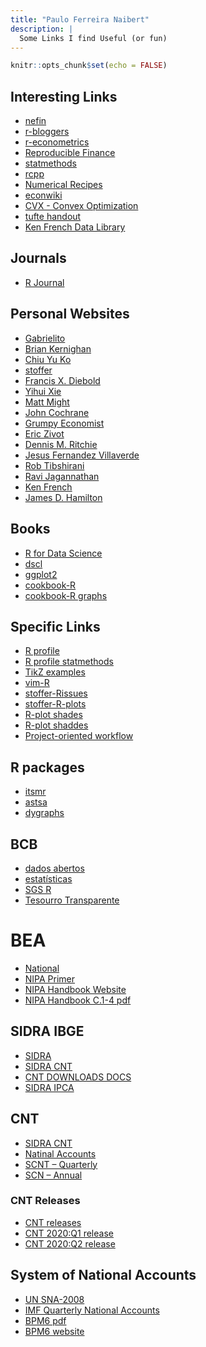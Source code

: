 ```yaml
---
title: "Paulo Ferreira Naibert"
description: |
  Some Links I find Useful (or fun)
---
```


```r
knitr::opts_chunk$set(echo = FALSE)
```

## Interesting Links

- [nefin](http://nefin.com.br/)
- [r-bloggers](https://www.r-bloggers.com/)
- [r-econometrics](https://www.r-econometrics.com/)
- [Reproducible Finance](http://www.reproduciblefinance.com/)
- [statmethods](https://www.statmethods.net/)
- [rcpp](http://www.rcpp.org/)
- [Numerical Recipes](http://numerical.recipes/)
- [econwiki](http://econphd.econwiki.com/index.htm)
- [CVX - Convex Optimization](http://cvxr.com/)
- [tufte handout](https://rstudio.github.io/tufte/)
- [Ken French Data Library](https://mba.tuck.dartmouth.edu/pages/faculty/ken.french/data_library.html)

## Journals
- [R Journal](https://journal.r-project.org/)

## Personal Websites

- [Gabrielito](https://sites.google.com/site/gabrielitorm/home)
- [Brian Kernighan](https://www.cs.princeton.edu/~bwk/)
- [Chiu Yu Ko](https://kochiuyu.github.io/)
- [stoffer](https://www.stat.pitt.edu/stoffer/index.html)
- [Francis X. Diebold](https://www.sas.upenn.edu/~fdiebold/)
- [Yihui Xie](https://yihui.org/)
- [Matt Might](http://matt.might.net/)
- [John Cochrane](https://www.johnhcochrane.com/)
- [Grumpy Economist](https://johnhcochrane.blogspot.com/)
- [Eric Zivot](https://faculty.washington.edu/ezivot/index.htm)
- [Dennis M. Ritchie](https://www.bell-labs.com/usr/dmr/www/index.html)
- [Jesus Fernandez Villaverde](https://www.sas.upenn.edu/~jesusfv/index.html)
- [Rob Tibshirani](https://statweb.stanford.edu/~tibs/)
- [Ravi Jagannathan](https://www.kellogg.northwestern.edu/faculty/jagannathan/htm/)
- [Ken French](https://mba.tuck.dartmouth.edu/pages/faculty/ken.french/index.html)
- [James D. Hamilton](https://econweb.ucsd.edu/~jhamilto/)

## Books
- [R for Data Science](https://r4ds.had.co.nz/)
- [dscl](https://www.datascienceatthecommandline.com/1e/)
- [ggplot2](https://ggplot2-book.org/)
- [cookbook-R](http://www.cookbook-r.com/)
- [cookbook-R graphs](http://www.cookbook-r.com/Graphs/)

## Specific Links
- [R profile](http://www.onthelambda.com/2014/09/17/fun-with-rprofile-and-customizing-r-startup/)
- [R profile statmethods](https://www.statmethods.net/interface/customizing.html)
- [TikZ examples](https://kochiuyu.github.io/programming/tikz/consumer/)
- [vim-R](https://www.freecodecamp.org/news/turning-vim-into-an-r-ide-cd9602e8c217/)
- [stoffer-Rissues](https://www.stat.pitt.edu/stoffer/tsa4/Rissues.htm)
- [stoffer-R-plots](https://www.stat.pitt.edu/stoffer/tsa4/tsgraphics.htm)
- [R-plot shades](https://www.r-bloggers.com/creating-shaded-areas-in-r/)
- [R-plot shaddes](http://www.alisonsinclair.ca/2011/03/shading-between-curves-in-r/)
- [Project-oriented workflow](https://www.r-bloggers.com/%f0%9f%93%81-project-oriented-workflow/)

## R packages
- [itsmr](https://cran.r-project.org/web/packages/itsmr/)
- [astsa](https://cran.r-project.org/web/packages/astsa/)
- [dygraphs](https://rstudio.github.io/dygraphs/)

## BCB
- [dados abertos](https://dadosabertos.bcb.gov.br/)
- [estatísticas](https://www.bcb.gov.br/estatisticas)
- [SGS R](https://gabrielrega.com/2017/07/26/baixando-series-diretamente-do-sgs-do-banco-central-pelo-r/)
- [Tesourro Transparente](https://www.tesourotransparente.gov.br/)

# BEA
- [National](https://www.bea.gov/national/)
- [NIPA Primer](https://www.bea.gov/sites/default/files/methodologies/nipa_primer.pdf)
- [NIPA Handbook Website](https://www.bea.gov/resources/methodologies/nipa-handbook)
- [NIPA Handbook C.1-4 pdf](https://www.bea.gov/system/files/2019-12/Chapter-1-4.pdf)

## SIDRA IBGE
- [SIDRA](https://sidra.ibge.gov.br/)
- [SIDRA CNT](https://sidra.ibge.gov.br/home/cnt)
- [CNT DOWNLOADS DOCS](https://www.ibge.gov.br/estatisticas/economicas/contas-nacionais/9300-contas-nacionais-trimestrais.html?=&t=downloads)
- [SIDRA IPCA](https://sidra.ibge.gov.br/home/ipca)

## CNT
- [SIDRA CNT](https://sidra.ibge.gov.br/home/cnt)
- [Natinal Accounts](https://www.ibge.gov.br/estatisticas/economicas/contas-nacionais.html)
- [SCNT -- Quarterly](https://www.ibge.gov.br/estatisticas/economicas/contas-nacionais/9300-contas-nacionais-trimestrais.html?=&t=o-que-e)
- [SCN -- Annual](https://www.ibge.gov.br/estatisticas/economicas/contas-nacionais/9052-sistema-de-contas-nacionais-brasil.html?=&t=o-que-e)

### CNT Releases
- [CNT releases](https://biblioteca.ibge.gov.br/index.php/biblioteca-catalogo?view=detalhes&id=72121)
- [CNT 2020:Q1 release](https://biblioteca.ibge.gov.br/visualizacao/periodicos/2121/cnt_2020_1tri.pdf)
- [CNT 2020:Q2 release](https://biblioteca.ibge.gov.br/visualizacao/periodicos/2121/cnt_2020_2tri.pdf)

## System of National Accounts
- [UN SNA-2008](https://unstats.un.org/unsd/nationalaccount/docs/SNA2008.pdf)
- [IMF Quarterly National Accounts](https://www.imf.org/external/pubs/ft/qna/pdf/2017/QNAManual2017text.pdf)
- [BPM6 pdf](https://www.imf.org/external/pubs/ft/bop/2007/pdf/BPM6.pdf)
- [BPM6 website](https://www.imf.org/external/pubs/ft/bop/2007/bopman6.htm)
